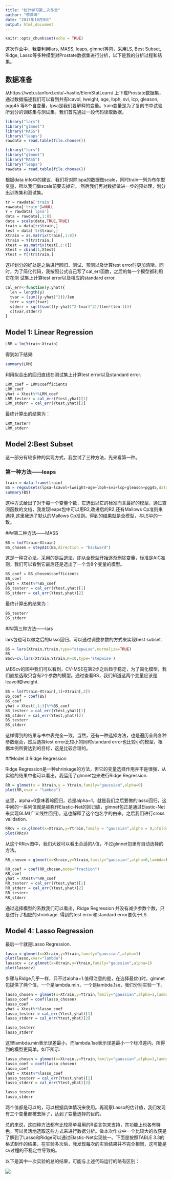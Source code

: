 ```yaml
---
title: "统计学习第二次作业"
author: "李泽坤"
date: "2017年10月9日"
output: html_document
---
```


```r
knitr::opts_chunk$set(echo = TRUE)
```

这次作业中，我要利用lars, MASS, leaps, glmnet等包，采用LS, Best Subset, Ridge, Lasso等多种模型对Prostate数据集进行分析，以下是我的分析过程和结果。

## 数据准备

从https://web.stanford.edu/~hastie/ElemStatLearn/ 上下载Prostate数据集，通过数据描述我们可以看到共有lcavol, lweight, age, lbph, svi, lcp, gleason, pgg45 等8个自变量，lpsa是我们要解释的变量。train变量是为了复刻书中试验所划分的训练集与测试集。我们首先通过一段代码读取数据。

```r
library("lars")
library("glmnet")
library("MASS")
library("leaps")
rawdata = read.table(file.choose())
```

```r
library("lars")
library("glmnet")
library("MASS")
library("leaps")
rawdata = read.table(file.choose())
```

根据data info中的建议，我们将对除lspa的数据做scale，同时train一列为布尔型变量，所以我们做scale前要去掉它。 然后我们再对数据做进一步的预处理，划分出训练集和测试集。

```r
tr = rawdata['train']
rawdata['train']=NULL
Y = rawdata['lpsa']
data = rawdata[,1:8]
data = scale(data,TRUE,TRUE)
train = data[tr$train,]
test = data[!tr$train,]
Xtrain = as.matrix(train[,1:8])
Ytrain = Y[tr$train,]
Xtest = as.matrix(test[,1:8])
Xtest = cbind(1,Xtest)
Ytest = Y[!tr$train,]
```

这样划分的好处是之后进行回归、测试、预测以及计算test error时更加清晰。同时，为了简化代码，我按照公式自己写了cal_err函数，之后的每一个模型都利用它在测 试集上计算test error以及相应的standard error.

```r
cal_err<-function(y,yhat){
  len = length(y)
  tvar = (sum((y-yhat)^2))/len
  terr = sqrt(tvar)
  stderr = sqrt(sum(((y-yhat)^2-tvar)^2)/(len*(len-1)))
  c(tvar,stderr)
}
```


## Model 1: Linear Regression

```r
LRM = lm(Ytrain~Xtrain)
```

得到如下结果:

```r
summary(LRM)
```

利用拟合出的回归直线在测试集上计算test error以及standard error.

```r
LRM_coef = LRM$coefficients
LRM_coef
yhat = Xtest%*%LRM_coef
LRM_testerr = cal_err(Ytest,yhat)[1]
LRM_stderr = cal_err(Ytest,yhat)[2]
```

最终计算出的结果为：

```r
LRM_testerr
LRM_stderr
```

## Model 2:Best Subset

这一部分有较多种的实现方式，我尝试了三种方法，先来看第一种。

### 第一种方法——leaps

```r
train = data.frame(train)
BS = regsubsets(lpsa~lcavol+lweight+age+lbph+svi+lcp+gleason+pgg45,data=rawdata,method="exhaustive")
summary(BS)
```

这种方式给出了对于每一个变量个数，它选出以它的标准而言最好的模型，通过查阅函数的文档，我发现leaps包中可以用R2,改进后的R2,还有Mallows Cp准则来选择,这里我选了默认的Mallows Cp准则。得到的结果就是全模型，与LS中的一致。

###第二种方法——MASS

```r
BS = lm(Ytrain~Xtrain)
BS_chosen = stepAIC(BS,direction = "backward")
```

这是一种贪心法，采用的是后退法，即从全模型开始逐渐删除变量，标准是AIC准则，我们可以看到它最后还是选出了一个含8个变量的模型。

```r
BS_coef = BS_chosen$coefficients
BS_coef
yhat = Xtest%*%BS_coef
BS_testerr = cal_err(Ytest,yhat)[1]
BS_stderr = cal_err(Ytest,yhat)[2]
```

最终计算出的结果为：

```r
BS_testerr
BS_stderr
```

###第三种方法——lars

lars包也可以做之后的lasso回归，可以通过调整参数的方式来实现best subset.

```r
BS = lars(Xtrain,Ytrain,type="stepwise",normalize=TRUE)
BS
BScv=cv.lars(Xtrain,Ytrain,K=10,type='stepwise')
```
从BScv的图中我们可以看到，CV-MSE在第2步之后趋于稳定，为了简化模型，我们直接选取只含有2个参数的模型。通过查看BS，我们知道这两个变量应该是lcavol和lweight.
```r
BS = lm(Ytrain~Xtrain[,1]+Xtrain[,2])
BS_coef = coef(BS)
BS_coef
yhat = Xtest[,1:3]%*%BS_coef
BS_testerr = cal_err(Ytest,yhat)[1]
BS_stderr = cal_err(Ytest,yhat)[2]
BS_testerr
BS_stderr
```

这样得到的结果与书中表完全一致。当然，还有一种选择方法，也是遍历全局各种参数组合，然后选择test error比较小的同时standard error也比较小的模型，根据本例所要达到的目标，这是比较合理的。

##Model 3:Ridge Regression

Ridge Regression是一种shrinkage的方法，但它的变量选择作用并不是很强，从实验的结果中也可以看出。我运用了glmnet包来进行Ridge Regression.

```r
RR = glmnet(x = Xtrain,y = Ytrain,family="gaussian",alpha=0)
plot(RR,xvar = "lambda")
```

这里，alpha=0意味着岭回归，若是alpha=1，就是我们之后要做的lasso回归，这中间的一系列值就是被称作Elastic-Net的回归族，glmnet包正是通过Elastic-Net来实现GLM(广义线性回归)，这也解释了这个包名字的由来。之后我们进行cross validation.

```r
RRcv = cv.glmnet(x=Xtrain,y=Ytrain,family = "gaussian",alpha = 0,nfold=10)
plot(RRcv)
```

从这个RRcv图中，我们大致可以看出合适的$\lambda$值，不过glmnet包里有自动选择的方法。

```r
RR_chosen = glmnet(x=Xtrain,y=Ytrain,family="gaussian",alpha=0,lambda=RRcv$lambda.min)

RR_coef = coef(RR_chosen,mode="fraction")
RR_coef
yhat = Xtest%*%RR_coef
RR_testerr = cal_err(Ytest,yhat)[1]
RR_stderr = cal_err(Ytest,yhat)[2]
RR_testerr
RR_stderr
```  

通过选择模型的系数我们可以看出，Ridge Regression 并没有减少参数个数，只是进行了相应的shrinkage. 得到的test error和standard error要优于LS.

## Model 4: Lasso Regression

最后一个就是Lasso Regression.

```r
lasso = glmnet(x=Xtrain,y=Ytrain,family="gaussian",alpha=1)
plot(lasso,xvar="lambda")
lassocv = cv.glmnet(x=Xtrain,y=Ytrain,family="gaussian",alpha=1)
plot(lassocv)
```

步骤与Ridge几乎一样，只不过alpha=1.值得注意的是，在选择最优\(\lambda\)时，glmnet包提供了两个值，一个是lambda.min，一个是lambda.1se，我们分别实验一下。

```r
lasso_chosen = glmnet(x=Xtrain,y=Ytrain,family="gaussian",alpha=1,lambda = lassocv$lambda.min)
lasso_coef = coef(lasso_chosen)
lasso_coef
yhat = Xtest%*%lasso_coef
lasso_testerr = cal_err(Ytest,yhat)[1]
lasso_stderr = cal_err(Ytest,yhat)[2]

lasso_testerr
lasso_stderr
```

这里lambda.min表示误差最小，而lambda.1se表示误差最小一个标准差内，所得到的模型更简单，如下所示:

```r
lasso_chosen = glmnet(x=Xtrain,y=Ytrain,family="gaussian",alpha=1,lambda = lassocv$lambda.1se)
lasso_coef = coef(lasso_chosen)
lasso_coef
yhat = Xtest%*%lasso_coef
lasso_testerr = cal_err(Ytest,yhat)[1]
lasso_stderr = cal_err(Ytest,yhat)[2]

lasso_testerr
lasso_stderr
```

两个值都是可以的，可以根据具体情况来使用。再观察Lasso的估计值，我们发现有三个变量都被去掉了，达到了变量选择的目的。

总的来说，这四种方法都有比较简单易用的R语言包来支持，其功能上也各有特色，可以灵活地选取这些方式来进行数据分析。做本次作业中一个比较大的收获是了解到了Lasso和Ridge可以通过Elastic-Net实现统一。下面是按照TABLE 3.3的格式制作的结果，在实验多次后，我发现每次的实验结果并不完全相同，这可能是cv过程的不稳定性导致的。

以下是其中一次实验的总的结果，可能与上述代码运行的略有区别：

![](E:\My University\My Course\2017-2018第一学期\统计学习\第二次作业\result.png)